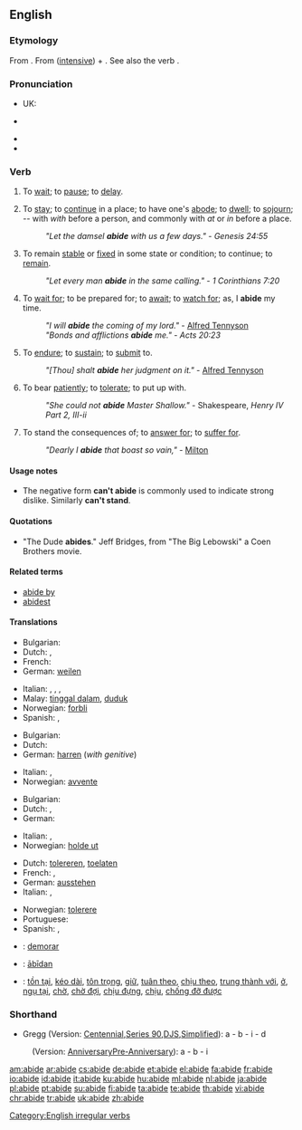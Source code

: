 ==English==

===Etymology===
From {{etyl|ang}} {{term|abidan|ābīdan|lang=ang}}. From {{term|a-|lang=ang}} ([[intensive]]) + {{term|bidan|bīdan|to wait|lang=ang}}. See also the verb {{term|bide|lang=en}}.

===Pronunciation===
* UK: {{IPA|/əˈbaɪd/}}
* {{a|US}} {{IPA|/əˈbɑjd/}}
* {{audio|en-us-abide.ogg|Audio (US)}}
* {{rhymes|aɪd}}

===Verb===
{{en-verb|abides|abiding|'''[[abode]]''' ''or'' '''[[abided]]'''|'''[[abode]]''', '''[[abided]]''', ''or (rare)'', '''[[abidden]]'''}}

# {{context|intransitive|obsolete}} To [[wait]]; to [[pause]]; to [[delay]].
# {{intransitive}} To [[stay]]; to [[continue]] in a place; to have one's [[abode]]; to [[dwell]]; to [[sojourn]]; -- with ''with'' before a person, and commonly with ''at'' or ''in'' before a place.
#: ''"Let the damsel '''abide''' with us a few days."'' - ''Genesis 24:55''
# {{intransitive}} To remain [[stable]] or [[fixed]] in some state or condition; to continue; to [[remain]].
#: ''"Let every man '''abide''' in the same calling."'' - ''1 Corinthians 7:20''
# {{context|transitive|obsolete with a ''personal'' object}} To [[wait for]]; to be prepared for; to [[await]]; to [[watch for]]; as, I '''abide''' my time.
#: ''"I will '''abide''' the coming of my lord."'' - [[w:Alfred Tennyson|Alfred Tennyson]]
#: ''"Bonds and afflictions '''abide''' me."'' - ''Acts 20:23''
# {{transitive}} To [[endure]]; to [[sustain]]; to [[submit]] to.
#: ''"[Thou] shalt '''abide''' her judgment on it."'' - [[w:Alfred Tennyson|Alfred Tennyson]]
# {{transitive}} To bear [[patiently]]; to [[tolerate]]; to put up with.
#: ''"She could not '''abide''' Master Shallow."'' - Shakespeare, ''Henry IV Part 2, III-ii''
# {{context|transitive|confused with ''[[aby]]'' "to pay for"}} To stand the consequences of; to [[answer for]]; to [[suffer for]].
#: ''"Dearly I '''abide''' that boast so vain,"'' - [[w:Milton|Milton]]

====Usage notes====
* The negative form '''can't abide''' is commonly used to indicate strong dislike. Similarly '''can't stand'''.

====Quotations====
* "The Dude '''abides'''." Jeff Bridges, from "The Big Lebowski" a Coen Brothers movie.

====Related terms====
* [[abide by]]
* [[abidest]] {{i|archaic second-person singular present form; with “[[thou]]”}}

====Translations====
{{trans-top|to dwell}}
* Bulgarian: {{t|bg|пребивавам, оставам|sc=Cyrl}}
* Dutch: {{t+|nl|verblijven}}, {{t+|nl|wonen}}
* French: {{t+|fr|demeurer}}
* German: [[weilen]]
{{trans-mid}}
* Italian: {{t+|it|vivere}}, {{t+|it|abitare}}, {{t+|it|risiedere}}, {{t-|it|dimorare}}
* Malay: [[tinggal dalam]], [[duduk]]
* Norwegian: [[forbli]]
* Spanish: {{t-|es|habitar}}, {{t-|es|demorar}}
{{trans-bottom}}

{{trans-top|to await}}
* Bulgarian: {{t|bg|чакам, очаквам|sc=Cyrl}}
* Dutch: {{t+|nl|afwachten}}
* German: [[harren]] (''with genitive'')
{{trans-mid}}
* Italian: {{t+|it|aspettare}}, {{t+|it|attendere}}
* Norwegian: [[avvente]]
{{trans-bottom}}

{{trans-top|to endure}}
* Bulgarian: {{t|bg|търпя|sc=Cyrl}}
* Dutch: {{t+|nl|ondergaan}}, {{t+|nl|verdragen}}
* German: {{t+|de|aushalten}}
{{trans-mid}}
* Italian: {{t+|it|sopportare}}, {{t+|it|tollerare}}
* Norwegian: [[holde ut]]
{{trans-bottom}}

{{trans-top|to tolerate}}
* Dutch: [[tolereren]], [[toelaten]]
* French: {{t+|fr|tolérer}}, {{t+|fr|supporter}}
* German: [[ausstehen]]
* Italian: {{t+|it|sopportare}}, {{t+|it|tollerare}}
{{trans-mid}}
* Norwegian: [[tolerere]]
* Portuguese: {{t+|pt|suportar}}
* Spanish: {{t-|es|tolerar}}, {{t-|es|soportar}}
{{trans-bottom}}

{{checktrans-top}}
* {{ttbc|Interlingua}}: [[demorar]]
* {{ttbc|Old English}}: [[abidan|ābīdan]]
* {{ttbc|Vietnamese}}: [[tồn tại]], [[kéo dài]], [[tôn trọng]], [[giữ]], [[tuân theo]], [[chịu theo]], [[trung thành với]], [[ở]], [[ngụ tại]], [[chờ]], [[chờ đợi]], [[chịu đựng]], [[chịu]], [[chống đỡ được]]
{{trans-bottom}}

===Shorthand===
* Gregg (Version: [http://en.wikipedia.org/wiki/Gregg_Shorthand#Centennial_Gregg_Shorthand Centennial],[http://en.wikipedia.org/wiki/Gregg_Shorthand#Series_90_Gregg_Shorthand Series 90],[http://en.wikipedia.org/wiki/Gregg_Shorthand#Diamond_Jubilee_Gregg_Shorthand DJS],[http://en.wikipedia.org/wiki/Gregg_Shorthand#Simplified_Gregg_Shorthand Simplified]): a - b - i - d
: (Version: [http://en.wikipedia.org/wiki/Gregg_Shorthand#Anniversary_Gregg_Shorthand Anniversary][http://en.wikipedia.org/wiki/Gregg_Shorthand#Pre_Anniversary_Gregg_Shorthand Pre-Anniversary]): a - b - i

[[Category:English irregular verbs]]

[[am:abide]]
[[ar:abide]]
[[cs:abide]]
[[de:abide]]
[[et:abide]]
[[el:abide]]
[[fa:abide]]
[[fr:abide]]
[[io:abide]]
[[id:abide]]
[[it:abide]]
[[ku:abide]]
[[hu:abide]]
[[ml:abide]]
[[nl:abide]]
[[ja:abide]]
[[pl:abide]]
[[pt:abide]]
[[su:abide]]
[[fi:abide]]
[[ta:abide]]
[[te:abide]]
[[th:abide]]
[[vi:abide]]
[[chr:abide]]
[[tr:abide]]
[[uk:abide]]
[[zh:abide]]
